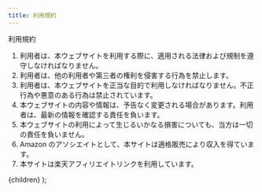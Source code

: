```yaml
---
title: 利用規約
---
```


利用規約

1. 利用者は、本ウェブサイトを利用する際に、適用される法律および規制を遵守しなければなりません。
2. 利用者は、他の利用者や第三者の権利を侵害する行為を禁止します。
3. 利用者は、本ウェブサイトを正当な目的で利用しなければなりません。不正行為や悪意のある行為は禁止されています。
4. 本ウェブサイトの内容や情報は、予告なく変更される場合があります。利用者は、最新の情報を確認する責任を負います。
5. 本ウェブサイトの利用によって生じるいかなる損害についても、当方は一切の責任を負いません。
6. Amazon のアソシエイトとして、本サイトは適格販売により収入を得ています。
7. 本サイトは楽天アフィリエイトリンクを利用しています。

  <BaseLayout title='利用規約'>{children}</BaseLayout>
);
